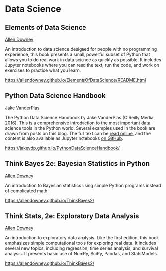 # Data Science

## Elements of Data Science

[Allen Downey](https://www.allendowney.com/)

An introduction to data science designed for people with no programming experience, this book presents a small, powerful subset of Python that allows you to do real work in data science as quickly as possible.  It includes Jupyter notebooks where you can read the text, run the code, and work on exercises to practice what you learn.

<https://allendowney.github.io/ElementsOfDataScience/README.html>


## Python Data Science Handbook

[Jake VanderPlas](http://vanderplas.com/)

The Python Data Science Handbook by Jake VanderPlas (O'Reilly Media, 2016). This is a comprehensive introduction to the most important data science tools in the Python world. Several examples used in the book are drawn from posts on this blog. The full text can be
[read online](https://jakevdp.github.io/PythonDataScienceHandbook/),
and the content is also available as Jupyter notebooks
[on GitHub](http://github.com/jakevdp/PythonDataScienceHandbook).

<https://jakevdp.github.io/PythonDataScienceHandbook/>


## Think Bayes 2e: Bayesian Statistics in Python

[Allen Downey](https://www.allendowney.com/)

An introduction to Bayesian statistics using simple Python programs instead of complicated math.

<https://allendowney.github.io/ThinkBayes2/>


## Think Stats, 2e: Exploratory Data Analysis

[Allen Downey](https://www.allendowney.com/)

An introduction to exploratory data analysis. Like the first edition, this book emphasizes simple computational tools for exploring real data. It includes several new topics, including regression, time series analysis, and survival analysis. It presents basic use of NumPy, SciPy, Pandas, and StatsModels.

<https://allendowney.github.io/ThinkBayes2/>
